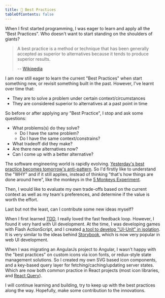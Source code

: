 ```yaml
---
title: 💭 Best Practices
tableOfContents: false
---
```




When I first started programming, I was eager to learn and apply all the "Best Practices".
Who doesn't want to start standing on the shoulders of giants?

> A best practice is a method or technique that has been generally accepted as superior to alternatives because it tends to produce superior results.
>
> -- [Wikipedia](https://en.wikipedia.org/wiki/Best_practice)

I am now still eager to learn the current "Best Practices" when start something new,
or revisit something built in the past. However, I've learnt over time that:

- They are to solve a problem under certain context/circumstances
- They are considered superior to alternatives at a past point in time

So before or after applying any "Best Practice", I stop and ask some questions:

- What problems(s) do they solve?
  - Do I have the same problem?
  - Do I have the same context/constrains?
- What tradeoff did they make?
- Are there new alternatives now?
- Can I come up with a better alternative?

The software engineering world is rapidly evolving.
[Yesterday's best practice becomes tomorrow's anti-pattern](https://www.youtube.com/watch?v=rGtK5Ga_9sg).
So I'd firstly like to understand the "WHY" and if it still applies,
instead of thinking "that's how things are done around here",
like the monkeys in the [5 Monkeys Experiment](https://i.sstatic.net/MyQki.jpg).

Then, I would like to evaluate my own trade-offs based on the current context
as well as my team's preferences, and determine if the value is worth the effort.

Last but not the least, can I contribute some new ideas myself?

When I first learned [TDD](https://martinfowler.com/bliki/TestDrivenDevelopment.html),
I really loved the fast feedback loop.
However, I found it very hard with UI development.
At the time, I was developing games with Flash ActionScript,
and I created [a tool to develop "UI-Unit" in isolation](https://github.com/evan-liu/xface).
It is very similar to the ideas behind [Storybook](https://storybook.js.org/),
which is now very popular in web UI development.

When I was migrating an AngularJs project to Angular,
I wasn't happy with the "best practices" on custom icons via icon fonts,
or redux-style state management solutions.
So I created my own SVG based icon components,
and a key-based query layer for fetching/caching/updating server states.
Which are now both common practice in React projects (most icon libraries,
and [React Query](https://tanstack.com/query)).

I will continue learning and building,
try to keep up with the best practices along the way.
Hopefully, make some contribution to the innovations.
